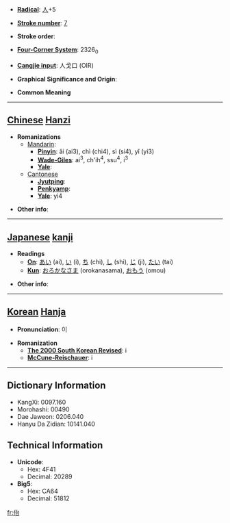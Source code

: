* '''[[Wiktionary:Chinese radical index| Radical]]''': [[Wiktionary:Chinese radical index 人|人]]+5

* '''[[Wiktionary:Chinese total strokes index|Stroke number]]''': [[Wiktionary:Chinese total strokes index 7|7]]

* '''Stroke order''': 

* '''[[Wiktionary:Chinese four corner index|Four-Corner System]]''': 2326<sub>0</sub>

* '''[[Wiktionary:Chinese Cangjie index|Cangjie input]]''': 人戈口 (OIR)

* '''Graphical Significance and Origin''': 

* '''Common Meaning'''

----

== [[Chinese]] [[Hanzi]] ==

* '''Romanizations'''
** [[Mandarin]]:
*** '''[[Pinyin]]''': ǎi (ai3), chì (chi4), sì (si4), yǐ (yi3)
*** '''[[Wade-Giles]]''': ai<sup>3</sup>, ch'ih<sup>4</sup>, ssu<sup>4</sup>, i<sup>3</sup>
*** '''[[Yale]]''': 
**[[Cantonese]]
***'''[[Jyutping]]''':
***'''[[Penkyamp]]''': 
***'''[[Yale]]''': yi4

* '''Other info''': 

----

== [[Japanese]] [[kanji]] ==

* '''Readings'''
** '''[[On]]''': [[あい]] (ai), [[い]] (i), [[ち]] (chi), [[し]] (shi), [[じ]] (ji), [[たい]] (tai)
** '''[[Kun]]''': [[おろかなさま]] (orokanasama), [[おもう]] (omou)

* '''Other info''':  

----

== [[Korean]] [[Hanja]] ==

* '''Pronunciation''': 이

* '''Romanization'''
** '''[[The 2000 South Korean Revised Romanization|The 2000 South Korean Revised]]''': i
** '''[[McCune-Reischauer]]''': i

----

== Dictionary Information ==

* KangXi: 0097.160
* Morohashi: 00490
* Dae Jaweon: 0206.040
* Hanyu Da Zidian: 10141.040

== Technical Information ==

* '''Unicode''':
** Hex: 4F41
** Decimal: 20289
* '''Big5''':
** Hex: CA64
** Decimal: 51812
[[fr:佁]]